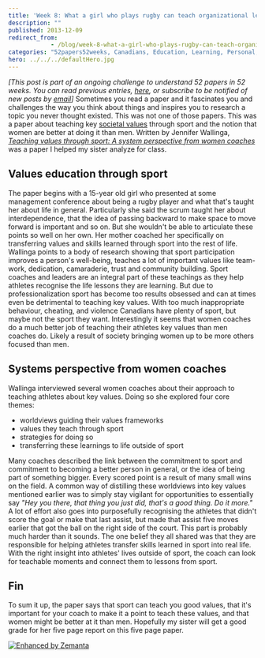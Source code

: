 ```yaml
---
title: 'Week 8: What a girl who plays rugby can teach organizational leaders'
description: ""
published: 2013-12-09
redirect_from: 
            - /blog/week-8-what-a-girl-who-plays-rugby-can-teach-organizational-leaders/swizec/6447
categories: "52papers52weeks, Canadians, Education, Learning, Personal, Sport, Sportsperson, Teacher"
hero: ../../../defaultHero.jpg
---
```

_\[This post is part of an ongoing challenge to understand 52 papers in 52 weeks. You can read previous entries, [here](http://swizec.com/blog/category/52-papers-in-52-weeks), or subscribe to be notified of new posts by [email](http://swiz.ec/52papers-list)]_ Sometimes you read a paper and it fascinates you and challenges the way you think about things and inspires you to research a topic you never thought existed. This was not one of those papers. This was a paper about teaching key [societal values](http://en.wikipedia.org/wiki/Value_%28personal_and_cultural%29 "Value (personal and cultural)") through sport and the notion that women are better at doing it than men. Written by Jennifer Wallinga, [_Teaching values through sport: A system perspective from women coaches_](https://docs.google.com/viewer?url=http%3A%2F%2Fwww.coach.ca%2Ffiles%2FCJWC_SEPT2012_EN.pdf) was a paper I helped my sister analyze for class.

## Values education through sport

The paper begins with a 15-year old girl who presented at some management conference about being a rugby player and what that&#x27;s taught her about life in general. Particularly she said the scrum taught her about interdependence, that the idea of passing backward to make space to move forward is important and so on. But she wouldn&#x27;t be able to articulate these points so well on her own. Her mother coached her specifically on transferring values and skills learned through sport into the rest of life. Wallinga points to a body of research showing that sport participation improves a person&#x27;s well-being, teaches a lot of important values like team-work, dedication, camaraderie, trust and community building. Sport coaches and leaders are an integral part of these teachings as they help athletes recognise the life lessons they are learning. But due to professionalization sport has become too results obsessed and can at times even be detrimental to teaching key values. With too much inappropriate behaviour, cheating, and violence Canadians have plenty of sport, but maybe not the sport they want. Interestingly it seems that women coaches do a much better job of teaching their athletes key values than men coaches do. Likely a result of society bringing women up to be more others focused than men.

## Systems perspective from women coaches

Wallinga interviewed several women coaches about their approach to teaching athletes about key values. Doing so she explored four core themes:

- worldviews guiding their values frameworks
- values they teach through sport
- strategies for doing so
- transferring these learnings to life outside of sport

Many coaches described the link between the commitment to sport and commitment to becoming a better person in general, or the idea of being part of something bigger. Every scored point is a result of many small wins on the field. A common way of distilling these worldviews into key values mentioned earlier was to simply stay vigilant for opportunities to essentially say _&quot;Hey you there, that thing you just did, that&#x27;s a good thing. Do it more.&quot;_ A lot of effort also goes into purposefully recognising the athletes that didn&#x27;t score the goal or make that last assist, but made that assist five moves earlier that got the ball on the right side of the court. This part is probably much harder than it sounds. The one belief they all shared was that they are responsible for helping athletes transfer skills learned in sport into real life. With the right insight into athletes&#x27; lives outside of sport, the coach can look for teachable moments and connect them to lessons from sport.

## Fin

To sum it up, the paper says that sport can teach you good values, that it&#x27;s important for your coach to make it a point to teach these values, and that women might be better at it than men. Hopefully my sister will get a good grade for her five page report on this five page paper.

[![Enhanced by Zemanta](http://img.zemanta.com/zemified_e.png?x-id=43883ca9-dacb-4159-960b-f4ddb9512349)](http://www.zemanta.com/?px "Enhanced by Zemanta")